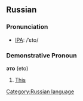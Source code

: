 ==Russian==
===Pronunciation===
* [[Wiktionary:Pronunciation_key|IPA]]: /ˈɛto/

===Demonstrative Pronoun===
'''это''' (eto)
# [[this|This]]

[[Category:Russian language]]